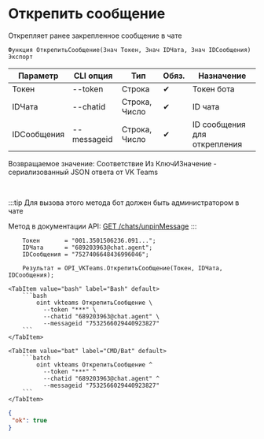 ﻿---
sidebar_position: 10
description: Открепить сообщение и другие функции для работы с VKTeams в Открытом пакете интеграций - бесплатной open-source библиотеке интеграций для 1С:Предприятие 8, OneScript и CLI
keywords: [1C, 1С, 1С:Предприятие, 1С:Предприятие 8.3, API, Интеграция, Сервисы, Обмен, OneScript, CLI, VKTeams]
---


# Открепить сообщение
 Открепляет ранее закрепленное сообщение в чате



`Функция ОткрепитьСообщение(Знач Токен, Знач IDЧата, Знач IDСообщения) Экспорт`

  | Параметр | CLI опция | Тип | Обяз. | Назначение |
  |-|-|-|-|-|
  | Токен | --token | Строка | &#x2714; | Токен бота |
  | IDЧата | --chatid | Строка, Число | &#x2714; | ID чата |
  | IDСообщения | --messageid | Строка, Число | &#x2714; | ID сообщения для открепления |

  
  Возвращаемое значение:   Соответствие Из КлючИЗначение - сериализованный JSON ответа от VK Teams

<br/>

:::tip
Для вызова этого метода бот должен быть администратором в чате

Метод в документации API: [GET /chats/unpinMessage](https://teams.vk.com/botapi/#/chats/get_chats_unpinMessage)
:::
<br/>



```bsl title="Пример использования для 1С:Предприятие/OneScript"
    Токен       = "001.3501506236.091...";
    IDЧата      = "689203963@chat.agent";
    IDСообщения = "7527406648436996046";

    Результат = OPI_VKTeams.ОткрепитьСообщение(Токен, IDЧата, IDСообщения);
```
    

 <Tabs>
  
    <TabItem value="bash" label="Bash" default>
        ```bash
            oint vkteams ОткрепитьСообщение \
              --token "***" \
              --chatid "689203963@chat.agent" \
              --messageid "7532566029440923827"
        ```
    </TabItem>
  
    <TabItem value="bat" label="CMD/Bat" default>
        ```batch
            oint vkteams ОткрепитьСообщение ^
              --token "***" ^
              --chatid "689203963@chat.agent" ^
              --messageid "7532566029440923827"
        ```
    </TabItem>
</Tabs>


```json title="Результат"
{
 "ok": true
}
```
